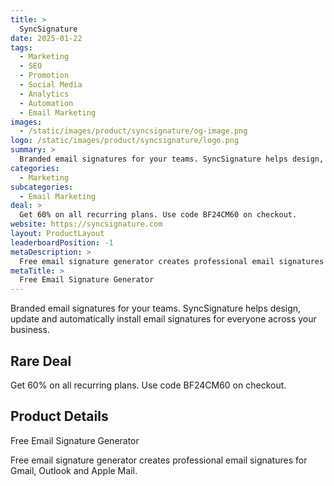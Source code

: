```yaml
---
title: >
  SyncSignature
date: 2025-01-22
tags:
  - Marketing
  - SEO
  - Promotion
  - Social Media
  - Analytics
  - Automation
  - Email Marketing
images:
  - /static/images/product/syncsignature/og-image.png
logo: /static/images/product/syncsignature/logo.png
summary: >
  Branded email signatures for your teams. SyncSignature helps design, update and automatically install email signatures for everyone across your business.
categories:
  - Marketing
subcategories:
  - Email Marketing
deal: >
  Get 60% on all recurring plans. Use code BF24CM60 on checkout.
website: https://syncsignature.com
layout: ProductLayout
leaderboardPosition: -1
metaDescription: >
  Free email signature generator creates professional email signatures for Gmail, Outlook and Apple Mail.
metaTitle: >
  Free Email Signature Generator
---
```

Branded email signatures for your teams. SyncSignature helps design, update and automatically install email signatures for everyone across your business.

## Rare Deal

Get 60% on all recurring plans. Use code BF24CM60 on checkout.

## Product Details

Free Email Signature Generator

Free email signature generator creates professional email signatures for Gmail, Outlook and Apple Mail.
